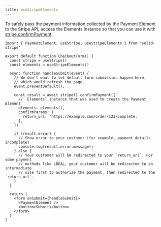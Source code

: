 ```yaml
---
title: useStripeElements
---
```


To safely pass the payment information collected by the Payment Element to the Stripe API, access the Elements instance so that you can use it with [stripe.confirmPayment](https://stripe.com/docs/js/payment_intents/confirm_payment).

```tsx
import { PaymentElement, useStripe, useStripeElements } from 'solid-stripe'

export default function CheckoutForm() {
  const stripe = useStripe()
  const elements = useStripeElements()

  async function handleSubmit(event) {
    // We don't want to let default form submission happen here,
    // which would refresh the page.
    event.preventDefault();

    const result = await stripe().confirmPayment({
      // `Elements` instance that was used to create the Payment Element
      elements: elements(),
      confirmParams: {
        return_url: 'https://example.com/order/123/complete,
      },
    })

    if (result.error) {
      // Show error to your customer (for example, payment details incomplete)
      console.log(result.error.message);
    } else {
      // Your customer will be redirected to your `return_url`. For some payment
      // methods like iDEAL, your customer will be redirected to an intermediate
      // site first to authorize the payment, then redirected to the `return_url`.
    }
  }

  return (
    <form onSubmit={handleSubmit}>
      <PaymentElement />
      <button>Submit</button>
    </form>
  )
}
```
